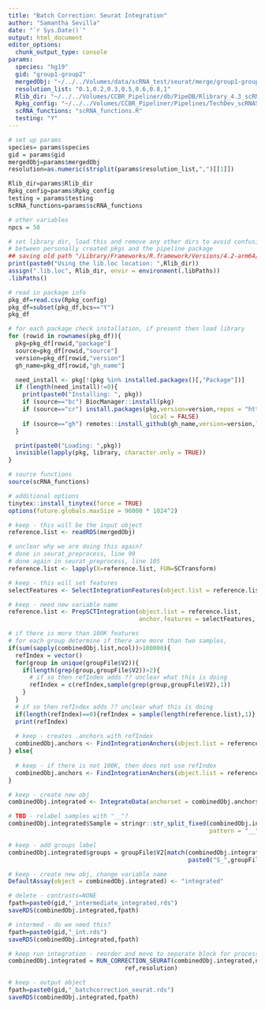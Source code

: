 ```yaml
---
title: "Batch Correction: Seurat Integration"
author: "Samantha Sevilla"
date: "`r Sys.Date()`"
output: html_document
editor_options: 
  chunk_output_type: console
params:
  species: "hg19"
  gid: "group1-group2"
  mergedObj: "~/../../Volumes/data/scRNA_test/seurat/merge/group1-group2_seurat_merged.rds"
  resolution_list: "0.1,0.2,0.3,0.5,0.6,0.8,1"
  Rlib_dir: "~/../../Volumes/CCBR_Pipeliner/db/PipeDB/Rlibrary_4.3_scRNA"
  Rpkg_config: "~/../../Volumes/CCBR_Pipeliner/Pipelines/TechDev_scRNASeq_Dev2023/conf/Rpack.config"
  scRNA_functions: "scRNA_functions.R"
  testing: "Y"
---
```



```r
# set up params
species= params$species
gid = params$gid
mergedObj=params$mergedObj
resolution=as.numeric(strsplit(params$resolution_list,",")[[1]])

Rlib_dir=params$Rlib_dir
Rpkg_config=params$Rpkg_config
testing = params$testing
scRNA_functions=params$scRNA_functions

# other variables
npcs = 50
```

```r
# set library dir, load this and remove any other dirs to avoid confusion
# between personally created pkgs and the pipeline package
## saving old path "/Library/Frameworks/R.framework/Versions/4.2-arm64/Resources/library"
print(paste0("Using the lib.loc location: ",Rlib_dir))
assign(".lib.loc", Rlib_dir, envir = environment(.libPaths))
.libPaths()

# read in package info
pkg_df=read.csv(Rpkg_config)
pkg_df=subset(pkg_df,bcs=="Y")
pkg_df

# for each package check installation, if present then load library
for (rowid in rownames(pkg_df)){
  pkg=pkg_df[rowid,"package"]
  source=pkg_df[rowid,"source"]
  version=pkg_df[rowid,"version"]
  gh_name=pkg_df[rowid,"gh_name"]

  need_install <- pkg[!(pkg %in% installed.packages()[,"Package"])]
  if (length(need_install)!=0){
    print(paste0("Installing: ", pkg))
    if (source=="bc") BiocManager::install(pkg)
    if (source=="cr") install.packages(pkg,version=version,repos = "http://cran.us.r-project.org",
                                        local = FALSE)
    if (source=="gh") remotes::install_github(gh_name,version=version,local = FALSE)
  }

  print(paste0("Loading: ",pkg))
  invisible(lapply(pkg, library, character.only = TRUE))
}

# source functions
source(scRNA_functions)

# additional options
tinytex::install_tinytex(force = TRUE)
options(future.globals.maxSize = 96000 * 1024^2)
```

```r
# keep - this will be the input object
reference.list <- readRDS(mergedObj)

# unclear why we are doing this again? 
# done in seurat_preprocess, line 99
# done again in seurat_preprocess, line 105
reference.list <- lapply(X=reference.list, FUN=SCTransform)

# keep - this will set features
selectFeatures <- SelectIntegrationFeatures(object.list = reference.list, nfeatures = 3000)

# keep - need new variable name
reference.list <- PrepSCTIntegration(object.list = reference.list, 
                                     anchor.features = selectFeatures, verbose = FALSE)

# if there is more than 100K features
# for each group determine if there are more than two samples,
if(sum(sapply(combinedObj.list,ncol))>100000){
  refIndex = vector()
  for(group in unique(groupFile$V2)){
    if(length(grep(group,groupFile$V2))>2){
      # if so then refIndex adds ?? unclear what this is doing
      refIndex = c(refIndex,sample(grep(group,groupFile$V2),1))
    }
  }
  # if so then refIndex adds ?? unclear what this is doing
  if(length(refIndex)==0){refIndex = sample(length(reference.list),1)}
  print(refIndex)
  
  # keep - creates .anchors with refIndex
  combinedObj.anchors <- FindIntegrationAnchors(object.list = reference.list, dims = 1:30, anchor.features = 3000,reference=refIndex)
} else{
  
  # keep - if there is not 100K, then does not use refIndex
  combinedObj.anchors <- FindIntegrationAnchors(object.list = reference.list, dims = 1:30, anchor.features = 3000)
}
```

```r
# keep - create new obj
combinedObj.integrated <- IntegrateData(anchorset = combinedObj.anchors, dims = 1:30)

# TBD - relabel samples with "__"?
combinedObj.integrated$Sample = stringr::str_split_fixed(combinedObj.integrated$Sample,
                                                         pattern = "__",n = Inf)[,1]

# keep - add groups label
combinedObj.integrated$groups = groupFile$V2[match(combinedObj.integrated$Sample, 
                                                   paste0("S_",groupFile$V1),nomatch = F)]

# keep - create new obj, change variable name
DefaultAssay(object = combinedObj.integrated) <- "integrated"
```

```r
# delete - contrasts=NONE
fpath=paste0(gid,"_intermediate_integrated.rds")
saveRDS(combinedObj.integrated,fpath)

# intermed - do we need this?
fpath=paste0(gid,"_int.rds")
saveRDS(combinedObj.integrated,fpath)

# keep run integration - reorder and move to separate block for processing
combinedObj.integrated = RUN_CORRECTION_SEURAT(combinedObj.integrated,npcs,
                                 ref,resolution)

# keep - output object
fpath=paste0(gid,"_batchcorrection_seurat.rds")
saveRDS(combinedObj.integrated,fpath)
```